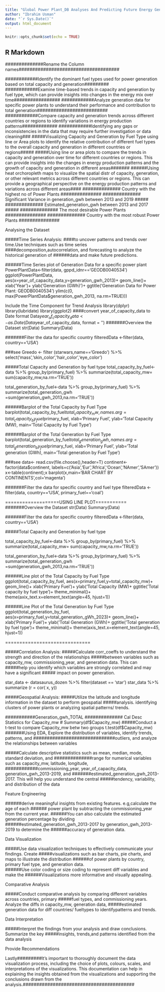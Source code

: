 ```yaml
---
title: "Global Power Plant_DB Analyses And Predicting Future Energy Generation"
author: "Ibrahim Usman"
date: "`r Sys.Date()`"
output: html_document
---
```


```r
knitr::opts_chunk$set(echo = TRUE)
```

## R Markdown

##############Rename the Column names#####################################

############Identify the dominant fuel types used for power generation based on total capacity and generation#########
############Examine time-based trends in capacity and generation by fuel type, which can provide insights into changes in the energy mix over time#################
############Analyze generation data for specific power plants to understand their performance and contribution to total generation##########################
############Compare capacity and generation trends across different countries or regions to identify variations in energy production patterns#############
############Identifying any gaps or inconsistencies in the data that may require further investigation or data cleaning###
#####Visualizing Capacity and Generation by Fuel Type using line or Area plots to identify the relative contribution of different fuel types to the overall capacity and generation in different countries or regions#####
#####Using line or area plots to compare the trends in capacity and generation over time for different countries or regions. This can provide insights into the changes in energy production patterns and the growth of capacity and generation in different areas#######
######Using heat orchoropleth maps to visualize the spatial distr of capacity, generation, or other relevant metrics across different countries or regions. This can provide a geographical perspective on the energy production patterns and variations across different areas####
############## Country with the highest no of Power Plants ###############
############## Significant Variance in generation_gwh between 2013 and 2019 #####
############## Estimated_generation_gwh between 2013 and 2017 #####
############## The most desirable Power Plants ###############
############## Country with the most robust Power Plants ###############

############## Analysing the Dataset  ###############

#####Time Series Analysis: 
####to uncover patterns and trends over time.Use techniques such as time series ####decomposition,autocorrelation, and forecasting to analyze the historical generation of
######data and make future predictions.

######Time Series plot of Generation Data for a specific power plant
PowerPlantData<-filter(data, gppd_idnr=='GEODB0040534')
ggplot(PowerPlantData, aes(x=year_of_capacity_data,y=generation_gwh_2013)+
geom_line()+
xlab('Year')+
ylab('Generation (GWh)')+
ggtitle('Generation Data for Power Plant: GEODB0040534')
ylim(c(0, max(PowerPlantData$generation_gwh_2013, na.rm=TRUE)))

Include the Time Component for Trend Analysis
library(dplyr)
library(lubridate)
library(ggplot2)
####convert year_of_capacity_data to Date format
Data$year_of_capacity_data <- as.Date(Data$year_of_capacity_data, format = '')
#######Overview the Dataset
str(Data)
Summary(Data)

#######Filter the data for specific country
filteredData <-filter(data, country=='USA')

###see
Greedo <- filter (starwars,name=='Greedo') %>%
  select('mass','skin_color','hair_color','eye_color')
  
#####Total Capacity and Generation by fuel type 
total_capacity_by_fuel<-data %>% 
group_by(primary_fuel) %>%
summarize(total_capacity_mw= sum(capacity_mw,na.rm='TRUE'))

total_generation_by_fuel<-data %>% 
group_by(primary_fuel) %>%
summarize(total_generation_gwh =sum(generation_gwh_2013,na.rm='TRUE'))

######Barplot of the Total Capacity by Fuel Type
barplot(total_capacity_by_fuel$total_capacity_mw,
names.arg=total_capacity_by_fuel$primary_fuel,
xlab='Primary Fuel',
ylab='Total Capacity (MW),
main='Total Capacity by Fuel Type')

######Barplot of the Total Generation by Fuel Type
barplot(total_generation_by_fuel$total_generation_gwh,
names.arg=total_generation_by_fuel$primary_fuel,
xlab='Primary Fuel',
ylab='Total generation (GWh),
main='Total generation by Fuel Type')

###see
data<- read.csv(file.choose(),header=T)
continent<-factor(data$continent, 
                  labels=c('Asia','Eur','Africa','Ocean','NAmer','SAmer'))
x<-table(continent);x
barplot(x,main='BAR CHART BY CONTINENTS',col='magenta')

#######Filter the data for specific country and fuel type
filteredData <-filter(data, country=='USA', primary_fuel=='coal')

===================USING LINE PLOT===========
#######Overview the Dataset
str(Data)
Summary(Data)

#######Filter the data for specific country
filteredData <-filter(data, country=='USA')
  
#####Total Capacity and Generation by fuel type 

total_capacity_by_fuel<-data %>% 
group_by(primary_fuel) %>%
summarize(total_capacity_mw= sum(capacity_mw,na.rm='TRUE'))

total_generation_by_fuel<-data %>% 
group_by(primary_fuel) %>%
summarize(total_generation_gwh =sum(generation_gwh_2013,na.rm='TRUE'))

######Line plot of the Total Capacity by Fuel Type
ggplot(total_capacity_by_fuel, aes(x=primary_fuel,y=total_capacity_mw)+
geom_line()+
xlab('Primary Fuel')+
ylab('Total Capacity (MW)+
ggtitle('Total capacity by fuel type')+
theme_minimal()+
theme(axix_text.x=element_text(angle=45, hjust=1))


######Line Plot of the Total Generation by Fuel Type
ggplot(total_generation_by_fuel, aes(x=primary_fuel,y=total_generation_gWh_2023)+
geom_line()+
xlab('Primary Fuel')+
ylab('Total Generation (GWh)+
ggtitle('Total generation by fuel type')+
theme_minimal()+
theme(axis_text.x=element_text(angle=45, hjust=1))

==============================

#####Correlation Analysis: 
#####Calculate corr_coeffs to understand the strength and direction of the relationships #####between variables such as capacity_mw, commissioning_year, and generation data. This can #####help you identify which variables are strongly correlated and may have a significant
##### impact on power generation.

star_data <- datasaurus_dozen %>% filter(dataset == 'star') 
star_data %>% summarize (r = cor( x, y))

#####Geospatial Analysis: 
#####Utilize the latitude and longitude information in the dataset to perform geospatial #####analysis. identifying clusters of power plants or analyzing spatial patterns/ trends.


###########Generation_gwh_TOTAL
############## Cal Desc Statistics for Capacity_mw # Summary(df$Capacity_mw)
#####Conduct a t-test to compare Capacity_mw betw two groups t.test(df$Capacity_mw)
#######Using EDA, Explore the distribution of variables, identify trends, patterns, and ##############################outliers, and analyze the relationships between variables

#####Calculate descriptive statistics such as mean, median, mode, standard deviation, and 
##############range for numerical variables such as capacity_mw, latitude, longitude, ############commissioning_year, year_of_capacity_data, generation_gwh_2013-2019, and #######estimated_generation_gwh_2013-2017. This will help you understand the central #####tendency, variability, and distribution of the data

############## Feature Engineering  ###############
######derive meaningful insights from existing features. e.g,calculate the age of each 
###### power plant by subtracting the commissioning_year from the current year. 
######You can also calculate the estimated generation percentage by dividing ######estimated_generation_gwh_2013-2017 by generation_gwh_2013-2019 to determine the ######accuracy of generation data.

############## Data Visualization  ###############
#####Use data visualization techniques to effectively communicate your findings. Create #####visualizations such as bar charts, pie charts, and maps to illustrate the distribution
######of power plants by country, primary fuel type, and generation data.  
######Use color coding or size coding to represent diff variables and make the ######Visualizations more informative and visually appealing.

############## Comparative Analysis  ###############
#####Conduct comparative analysis by comparing different variables across countries, primary #####fuel types, and commissioning years. Analyze the diffs in capacity_mw, generation data,
#####estimated generation data for diff countries/ fueltypes to identifypatterns and trends.

############## Data Interpretation     ###############
#####Interpret the findings from your analysis and draw conclusions. Summarize the key 
#####insights, trends,and patterns identified from the data analysis 

############## Provide Recommendations ###############


Lastly#########It's important to thoroughly document the data visualization process, including the choice of plots, colours, scales, and interpretations of the visualizations. This documentation can help in explaining the insights obtained from the visualizations and supporting the conclusions drawn from the analysis.#########################################




